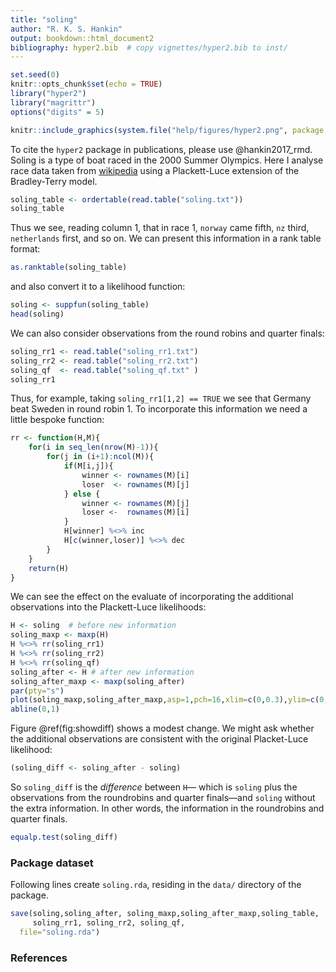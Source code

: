 ```yaml
---
title: "soling"
author: "R. K. S. Hankin"
output: bookdown::html_document2
bibliography: hyper2.bib  # copy vignettes/hyper2.bib to inst/
---
```


```r
set.seed(0)
knitr::opts_chunk$set(echo = TRUE)
library("hyper2")
library("magrittr")
options("digits" = 5)
```

```r
knitr::include_graphics(system.file("help/figures/hyper2.png", package = "hyper2"))
```

To cite the `hyper2` package in publications, please use @hankin2017_rmd.
Soling is a type of boat raced in the 2000 Summer Olympics.  Here I
analyse race data taken from
[wikipedia](https://en.wikipedia.org/w/index.php?title=Sailing_at_the_2000_Summer_Olympics_\%E2\%80\%93_Soling&oldid=945362535)
using a Plackett-Luce extension of the Bradley-Terry model.


```r
soling_table <- ordertable(read.table("soling.txt"))
soling_table
```

Thus we see, reading column 1, that in race 1, `norway` came fifth,
`nz` third, `netherlands` first, and so on.  We can present this
information in a rank table format:

```r
as.ranktable(soling_table)
```

and also convert it to a likelihood function:

```r
soling <- suppfun(soling_table)
head(soling)
```

We can also consider observations from the round robins and quarter finals:

```r
soling_rr1 <- read.table("soling_rr1.txt")
soling_rr2 <- read.table("soling_rr2.txt")
soling_qf  <- read.table("soling_qf.txt" )
soling_rr1
```

Thus, for example, taking `soling_rr1[1,2] == TRUE` we see that
Germany beat Sweden in round robin 1.  To incorporate this information
we need a little bespoke function:

```r
rr <- function(H,M){
	for(i in seq_len(nrow(M)-1)){
		for(j in (i+1):ncol(M)){
			if(M[i,j]){
				winner <- rownames(M)[i]
				loser  <- rownames(M)[j]
			} else {
				winner <- rownames(M)[j]
				loser <-  rownames(M)[i]
			}
			H[winner] %<>% inc
			H[c(winner,loser)] %<>% dec
		}
	}
	return(H)
}
```

We can see the effect on the evaluate of incorporating the additional
observations into the Plackett-Luce likelihoods:

```r
H <- soling  # before new information
soling_maxp <- maxp(H) 
H %<>% rr(soling_rr1)
H %<>% rr(soling_rr2)
H %<>% rr(soling_qf)
soling_after <- H # after new information
soling_after_maxp <- maxp(soling_after)
par(pty="s")
plot(soling_maxp,soling_after_maxp,asp=1,pch=16,xlim=c(0,0.3),ylim=c(0,0.3))
abline(0,1)
```

Figure \@ref(fig:showdiff) shows a modest change.  We might ask
whether the additional observations are consistent with the original
Placket-Luce likelihood:

```r
(soling_diff <- soling_after - soling)
```

So `soling_diff` is the _difference_ between `H`--- which is `soling`
plus the observations from the roundrobins and quarter finals---and
`soling` without the extra information.  In other words, the
information in the roundrobins and quarter finals.

```r
equalp.test(soling_diff)
```


### Package dataset {-}

Following lines create `soling.rda`, residing in the `data/`
directory of the package.

```r
save(soling,soling_after, soling_maxp,soling_after_maxp,soling_table,
     soling_rr1, soling_rr2, soling_qf,
  file="soling.rda")
```

### References {-}